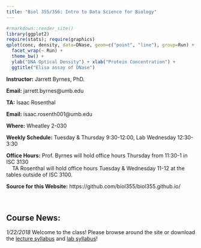 ```yaml
---
title: "Biol 355/356: Intro to Data Science for Biology"
---
```


```r
#rmarkdown::render_site()
library(ggplot2)
require(stats); require(graphics)
qplot(conc, density, data=DNase, geom=c("point", "line"), group=Run) +
  facet_wrap(~ Run) +
  theme_bw() +
  ylab("DNA Optical Density") + xlab("Protein Concentration") +
  ggtitle("Elisa assay of DNase")
```

**Instructor:** Jarrett Byrnes, PhD.

**Email:** jarrett.byrnes@umb.edu

**TA:** Isaac Rosenthal

**Email:** isaac.rosenth001@umb.edu

**Where:** Wheatley 2-030  

**Weekly Schedule:** Tuesday & Thursday 9:30-12:00, Lab Wednesday 12:30-3:30

**Office Hours:** Prof. Byrnes will hold office hours Thursday from 11:30-1 in ISC 3130  
&nbsp; &nbsp; TA Rosenthal will hold office hours Tuesday & Wednesday 11-12 at the tables outside of ISC 3100.

**Source for this Website:** https://github.com/biol355/biol355.github.io/
&nbsp;  
&nbsp;  
&nbsp;  

## Course News:  
*1/22/2018*  Welcome to the class! Please browse around the site or download the [lecture syllabus](./governance_syllabus/byrnes_355_datascience_lecture_1.docx) and [lab syllabus](./governance_syllabus/byrnes_356_datascience_lab_1.docx)!
